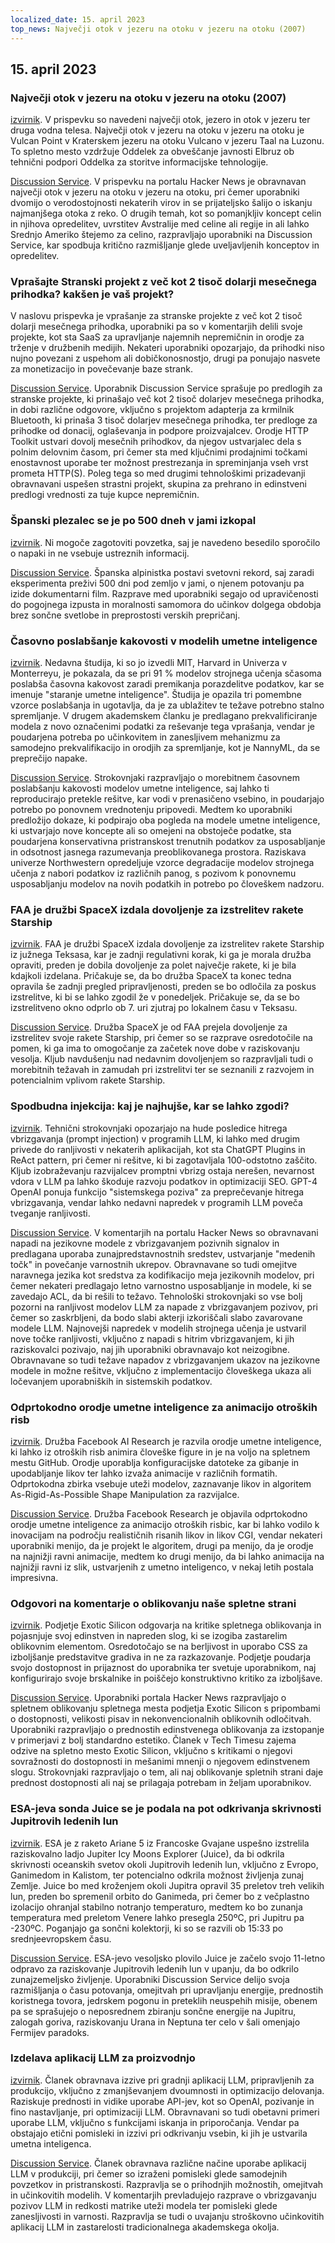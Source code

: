```yaml
---
localized_date: 15. april 2023
top_news: Največji otok v jezeru na otoku v jezeru na otoku (2007)
---
```




## 15. april 2023

### Največji otok v jezeru na otoku v jezeru na otoku (2007)

[izvirnik](https://www.elbruz.org/special-projects/islands-and-lakes/).
V prispevku so navedeni največji otok, jezero in otok v jezeru ter druga vodna telesa. Največji otok v jezeru na otoku v jezeru na otoku je Vulcan Point v Kraterskem jezeru na otoku Vulcano v jezeru Taal na Luzonu. To spletno mesto vzdržuje Oddelek za obveščanje javnosti Elbruz ob tehnični podpori Oddelka za storitve informacijske tehnologije.

[Discussion Service](http://news.ycombinator.com/item?id=35567026).
V prispevku na portalu Hacker News je obravnavan največji otok v jezeru na otoku v jezeru na otoku, pri čemer uporabniki dvomijo o verodostojnosti nekaterih virov in se prijateljsko šalijo o iskanju najmanjšega otoka z reko. O drugih temah, kot so pomanjkljiv koncept celin in njihova opredelitev, uvrstitev Avstralije med celine ali regije in ali lahko Srednjo Ameriko štejemo za celino, razpravljajo uporabniki na Discussion Service, kar spodbuja kritično razmišljanje glede uveljavljenih konceptov in opredelitev.

### Vprašajte Stranski projekt z več kot 2 tisoč dolarji mesečnega prihodka? kakšen je vaš projekt?

V naslovu prispevka je vprašanje za stranske projekte z več kot 2 tisoč dolarji mesečnega prihodka, uporabniki pa so v komentarjih delili svoje projekte, kot sta SaaS za upravljanje najemnih nepremičnin in orodje za trženje v družbenih medijih. Nekateri uporabniki opozarjajo, da prihodki niso nujno povezani z uspehom ali dobičkonosnostjo, drugi pa ponujajo nasvete za monetizacijo in povečevanje baze strank.

[Discussion Service](http://news.ycombinator.com/item?id=35567822).
Uporabnik Discussion Service sprašuje po predlogih za stranske projekte, ki prinašajo več kot 2 tisoč dolarjev mesečnega prihodka, in dobi različne odgovore, vključno s projektom adapterja za krmilnik Bluetooth, ki prinaša 3 tisoč dolarjev mesečnega prihodka, ter predloge za prihodke od donacij, oglaševanja in podpore proizvajalcev. Orodje HTTP Toolkit ustvari dovolj mesečnih prihodkov, da njegov ustvarjalec dela s polnim delovnim časom, pri čemer sta med ključnimi prodajnimi točkami enostavnost uporabe ter možnost prestrezanja in spreminjanja vseh vrst prometa HTTP(S). Poleg tega so med drugimi tehnološkimi prizadevanji obravnavani uspešen strastni projekt, skupina za prehrano in edinstveni predlogi vrednosti za tuje kupce nepremičnin.

### Španski plezalec se je po 500 dneh v jami izkopal

[izvirnik](https://www.cbc.ca/news/world/spain-cave-500-days-beatriz-flamini-1.6810428).
Ni mogoče zagotoviti povzetka, saj je navedeno besedilo sporočilo o napaki in ne vsebuje ustreznih informacij.

[Discussion Service](http://news.ycombinator.com/item?id=35571481).
Španska alpinistka postavi svetovni rekord, saj zaradi eksperimenta preživi 500 dni pod zemljo v jami, o njenem potovanju pa izide dokumentarni film. Razprave med uporabniki segajo od upravičenosti do pogojnega izpusta in moralnosti samomora do učinkov dolgega obdobja brez sončne svetlobe in preprostosti verskih prepričanj.

### Časovno poslabšanje kakovosti v modelih umetne inteligence

[izvirnik](https://www.nannyml.com/blog/91-of-ml-perfomance-degrade-in-time).
Nedavna študija, ki so jo izvedli MIT, Harvard in Univerza v Monterreyu, je pokazala, da se pri 91 % modelov strojnega učenja sčasoma poslabša časovna kakovost zaradi premikanja porazdelitve podatkov, kar se imenuje "staranje umetne inteligence". Študija je opazila tri pomembne vzorce poslabšanja in ugotavlja, da je za ublažitev te težave potrebno stalno spremljanje. V drugem akademskem članku je predlagano prekvalificiranje modela z novo označenimi podatki za reševanje tega vprašanja, vendar je poudarjena potreba po učinkovitem in zanesljivem mehanizmu za samodejno prekvalifikacijo in orodjih za spremljanje, kot je NannyML, da se preprečijo napake.

[Discussion Service](http://news.ycombinator.com/item?id=35566145).
Strokovnjaki razpravljajo o morebitnem časovnem poslabšanju kakovosti modelov umetne inteligence, saj lahko ti reproducirajo pretekle rešitve, kar vodi v prenasičeno vsebino, in poudarjajo potrebo po ponovnem vrednotenju pripovedi. Medtem ko uporabniki predložijo dokaze, ki podpirajo oba pogleda na modele umetne inteligence, ki ustvarjajo nove koncepte ali so omejeni na obstoječe podatke, sta poudarjena konservativna pristranskost trenutnih podatkov za usposabljanje in odsotnost jasnega razumevanja preoblikovanega prostora. Raziskava univerze Northwestern opredeljuje vzorce degradacije modelov strojnega učenja z nabori podatkov iz različnih panog, s pozivom k ponovnemu usposabljanju modelov na novih podatkih in potrebo po človeškem nadzoru.

### FAA je družbi SpaceX izdala dovoljenje za izstrelitev rakete Starship

[izvirnik](https://arstechnica.com/science/2023/04/green-light-go-spacex-receives-a-launch-license-from-the-faa-for-starship/).
FAA je družbi SpaceX izdala dovoljenje za izstrelitev rakete Starship iz južnega Teksasa, kar je zadnji regulativni korak, ki ga je morala družba opraviti, preden je dobila dovoljenje za polet največje rakete, ki je bila kdajkoli izdelana. Pričakuje se, da bo družba SpaceX ta konec tedna opravila še zadnji pregled pripravljenosti, preden se bo odločila za poskus izstrelitve, ki bi se lahko zgodil že v ponedeljek. Pričakuje se, da se bo izstrelitveno okno odprlo ob 7. uri zjutraj po lokalnem času v Teksasu.

[Discussion Service](http://news.ycombinator.com/item?id=35575298).
Družba SpaceX je od FAA prejela dovoljenje za izstrelitev svoje rakete Starship, pri čemer so se razprave osredotočile na pomen, ki ga ima to omogočanje za začetek nove dobe v raziskovanju vesolja. Kljub navdušenju nad nedavnim dovoljenjem so razpravljali tudi o morebitnih težavah in zamudah pri izstrelitvi ter se seznanili z razvojem in potencialnim vplivom rakete Starship.

### Spodbudna injekcija: kaj je najhujše, kar se lahko zgodi?

[izvirnik](https://simonwillison.net/2023/Apr/14/worst-that-can-happen/).
Tehnični strokovnjaki opozarjajo na hude posledice hitrega vbrizgavanja (prompt injection) v programih LLM, ki lahko med drugim privede do ranljivosti v nekaterih aplikacijah, kot sta ChatGPT Plugins in ReAct pattern, pri čemer ni rešitve, ki bi zagotavljala 100-odstotno zaščito. Kljub izobraževanju razvijalcev promptni vbrizg ostaja nerešen, nevarnost vdora v LLM pa lahko škoduje razvoju podatkov in optimizaciji SEO. GPT-4 OpenAI ponuja funkcijo "sistemskega poziva" za preprečevanje hitrega vbrizgavanja, vendar lahko nedavni napredek v programih LLM poveča tveganje ranljivosti.

[Discussion Service](http://news.ycombinator.com/item?id=35572290).
V komentarjih na portalu Hacker News so obravnavani napadi na jezikovne modele z vbrizgavanjem pozivnih signalov in predlagana uporaba zunajpredstavnostnih sredstev, ustvarjanje "medenih točk" in povečanje varnostnih ukrepov. Obravnavane so tudi omejitve naravnega jezika kot sredstva za kodifikacijo meja jezikovnih modelov, pri čemer nekateri predlagajo letno varnostno usposabljanje in modele, ki se zavedajo ACL, da bi rešili to težavo. Tehnološki strokovnjaki so vse bolj pozorni na ranljivost modelov LLM za napade z vbrizgavanjem pozivov, pri čemer so zaskrbljeni, da bodo slabi akterji izkoriščali slabo zavarovane modele LLM. Najnovejši napredek v modelih strojnega učenja je ustvaril nove točke ranljivosti, vključno z napadi s hitrim vbrizgavanjem, ki jih raziskovalci pozivajo, naj jih uporabniki obravnavajo kot neizogibne. Obravnavane so tudi težave napadov z vbrizgavanjem ukazov na jezikovne modele in možne rešitve, vključno z implementacijo človeškega ukaza ali ločevanjem uporabniških in sistemskih podatkov.

### Odprtokodno orodje umetne inteligence za animacijo otroških risb

[izvirnik](https://github.com/facebookresearch/AnimatedDrawings).
Družba Facebook AI Research je razvila orodje umetne inteligence, ki lahko iz otroških risb animira človeške figure in je na voljo na spletnem mestu GitHub. Orodje uporablja konfiguracijske datoteke za gibanje in upodabljanje likov ter lahko izvaža animacije v različnih formatih. Odprtokodna zbirka vsebuje uteži modelov, zaznavanje likov in algoritem As-Rigid-As-Possible Shape Manipulation za razvijalce.

[Discussion Service](http://news.ycombinator.com/item?id=35565681).
Družba Facebook Research je objavila odprtokodno orodje umetne inteligence za animacijo otroških risbic, kar bi lahko vodilo k inovacijam na področju realističnih risanih likov in likov CGI, vendar nekateri uporabniki menijo, da je projekt le algoritem, drugi pa menijo, da je orodje na najnižji ravni animacije, medtem ko drugi menijo, da bi lahko animacija na najnižji ravni iz slik, ustvarjenih z umetno inteligenco, v nekaj letih postala impresivna.

### Odgovori na komentarje o oblikovanju naše spletne strani

[izvirnik](https://research.exoticsilicon.com/articles/replying_to_comments).
Podjetje Exotic Silicon odgovarja na kritike spletnega oblikovanja in pojasnjuje svoj edinstven in napreden slog, ki se izogiba zastarelim oblikovnim elementom. Osredotočajo se na berljivost in uporabo CSS za izboljšanje predstavitve gradiva in ne za razkazovanje. Podjetje poudarja svojo dostopnost in prijaznost do uporabnika ter svetuje uporabnikom, naj konfigurirajo svoje brskalnike in poiščejo konstruktivno kritiko za izboljšave.

[Discussion Service](http://news.ycombinator.com/item?id=35567285).
Uporabniki portala Hacker News razpravljajo o spletnem oblikovanju spletnega mesta podjetja Exotic Silicon s pripombami o dostopnosti, velikosti pisav in nekonvencionalnih oblikovnih odločitvah. Uporabniki razpravljajo o prednostih edinstvenega oblikovanja za izstopanje v primerjavi z bolj standardno estetiko. Članek v Tech Timesu zajema odzive na spletno mesto Exotic Silicon, vključno s kritikami o njegovi sovražnosti do dostopnosti in mešanimi mnenji o njegovem edinstvenem slogu. Strokovnjaki razpravljajo o tem, ali naj oblikovanje spletnih strani daje prednost dostopnosti ali naj se prilagaja potrebam in željam uporabnikov.

### ESA-jeva sonda Juice se je podala na pot odkrivanja skrivnosti Jupitrovih ledenih lun

[izvirnik](https://www.esa.int/Science_Exploration/Space_Science/Juice/ESA_s_Juice_lifts_off_on_quest_to_discover_secrets_of_Jupiter_s_icy_moons).
ESA je z raketo Ariane 5 iz Francoske Gvajane uspešno izstrelila raziskovalno ladjo Jupiter Icy Moons Explorer (Juice), da bi odkrila skrivnosti oceanskih svetov okoli Jupitrovih ledenih lun, vključno z Evropo, Ganimedom in Kalistom, ter potencialno odkrila možnost življenja zunaj Zemlje. Juice bo med kroženjem okoli Jupitra opravil 35 preletov treh velikih lun, preden bo spremenil orbito do Ganimeda, pri čemer bo z večplastno izolacijo ohranjal stabilno notranjo temperaturo, medtem ko bo zunanja temperatura med preletom Venere lahko presegla 250ºC, pri Jupitru pa -230ºC. Poganjajo ga sončni kolektorji, ki so se razvili ob 15:33 po srednjeevropskem času.

[Discussion Service](http://news.ycombinator.com/item?id=35574177).
ESA-jevo vesoljsko plovilo Juice je začelo svojo 11-letno odpravo za raziskovanje Jupitrovih ledenih lun v upanju, da bo odkrilo zunajzemeljsko življenje. Uporabniki Discussion Service delijo svoja razmišljanja o času potovanja, omejitvah pri upravljanju energije, prednostih koristnega tovora, jedrskem pogonu in preteklih neuspehih misije, obenem pa se sprašujejo o neposrednem zbiranju sončne energije na Jupitru, zalogah goriva, raziskovanju Urana in Neptuna ter celo v šali omenjajo Fermijev paradoks.

### Izdelava aplikacij LLM za proizvodnjo

[izvirnik](https://huyenchip.com/2023/04/11/llm-engineering.html).
Članek obravnava izzive pri gradnji aplikacij LLM, pripravljenih za produkcijo, vključno z zmanjševanjem dvoumnosti in optimizacijo delovanja. Raziskuje prednosti in vidike uporabe API-jev, kot so OpenAI, pozivanje in fino nastavljanje, pri optimizaciji LLM. Obravnavani so tudi obetavni primeri uporabe LLM, vključno s funkcijami iskanja in priporočanja. Vendar pa obstajajo etični pomisleki in izzivi pri odkrivanju vsebin, ki jih je ustvarila umetna inteligenca.

[Discussion Service](http://news.ycombinator.com/item?id=35565212).
Članek obravnava različne načine uporabe aplikacij LLM v produkciji, pri čemer so izraženi pomisleki glede samodejnih povzetkov in pristranskosti. Razpravlja se o prihodnjih možnostih, omejitvah in učinkovitih modelih. V komentarjih prevladujejo razprave o vbrizgavanju pozivov LLM in redkosti matrike uteži modela ter pomisleki glede zanesljivosti in varnosti. Razpravlja se tudi o uvajanju stroškovno učinkovitih aplikacij LLM in zastarelosti tradicionalnega akademskega okolja.

</Steps>
